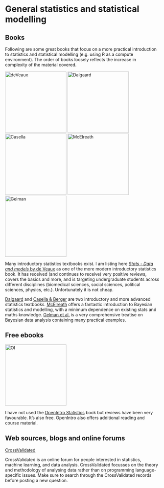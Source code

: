 # General statistics and statistical modelling

## Books
Following are some great books that focus on a more practical introduction to statistics and statistical modelling (e.g. using R as a compute environment). The order of books loosely reflects the increase in complexity of the material covered.

[<img src="deVeaux.jpg" alt="deVeaux" style="height: 200px;"/>](http://www.bookdepository.com/STATS-Richard-D-de-Veaux/9780134243900)
[<img src="dalgaard.jpg" alt="Dalgaard" style="height: 200px;"/>](https://www.bookdepository.com/Introductory-Statistics-with-R/9780387790534)
[<img src="casella.jpg" alt="Casella" style="height: 200px;"/>](http://www.bookdepository.com/Statistical-Inference-George-Casell-Roger-Berger/9780495391876)
[<img src="mcelreath.jpg" alt="McElreath" style="height: 200px;"/>](https://www.bookdepository.com/Statistical-Rethinking-Richard-McElreath/9781482253443)
[<img src="gelman.jpg" alt="Gelman" style="height: 200px;"/>](https://www.bookdepository.com/Bayesian-Data-Analysis-Andrew-Gelman/9781439840955)

Many introductory statistics textbooks exist. I am listing here [*Stats - Data and models* by de Veaux](http://www.bookdepository.com/STATS-Richard-D-de-Veaux/9780134243900) as one of the more modern introductory statistics book. It has received (and continues to receive) very positive reviews, covers the basics and more, and is targeting undergraduate students across different disciplines (biomedical sciences, social sciences, political sciences, physics, etc.). Unfortunately it is not cheap.

[Dalgaard](https://www.bookdepository.com/Introductory-Statistics-with-R/9780387790534) and [Casella & Berger](http://www.bookdepository.com/Statistical-Inference-George-Casell-Roger-Berger/9780495391876) are two introductory and more advanced statistics textbooks. [McElreath](https://www.bookdepository.com/Statistical-Rethinking-Richard-McElreath/9781482253443) offers a fantastic introduction to Bayesian statistics and modelling, with a minimum dependence on existing stats and maths knowledge. [Gelman et al.](https://www.bookdepository.com/Bayesian-Data-Analysis-Andrew-Gelman/9781439840955) is a very comprehensive treatise on Bayesian data analysis containing many practical examples.    


## Free ebooks

[<img src="OpenIntro_statistics.jpg" alt="OI" style="height: 200px;"/>](https://www.openintro.org/stat/textbook.php)

I have not used the [OpenIntro Statistics](https://www.openintro.org/stat/textbook.php) book but reviews have been very favourable. It's also free. OpenIntro also offers additional reading and course material.


## Web sources, blogs and online forums

[CrossValidated](http://stats.stackexchange.com/)   

CrossValidated is an online forum for people interested in statistics, machine learning, and data analysis. CrossValidated focusses on the theory and methodology of analysing data rather than on programming language-specific issues. Make sure to search through the CrossValidated records before posting a new question.
